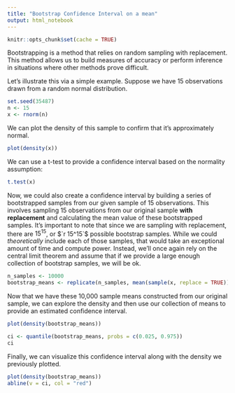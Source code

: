 ```yaml
---
title: "Bootstrap Confidence Interval on a mean"
output: html_notebook
---
```


```r
knitr::opts_chunk$set(cache = TRUE)
```

Bootstrapping is a method that relies on random sampling with replacement. This
method allows us to build measures of accuracy or perform inference in situations
where other methods prove difficult.

Let's illustrate this via a simple example. Suppose we have 15 observations drawn
from a random normal distribution.

```r
set.seed(35487)
n <- 15
x <- rnorm(n)
```

We can plot the density of this sample to confirm that it's approximately normal.

```r
plot(density(x))
```

We can use a t-test to provide a confidence interval based on the normality assumption:

```r
t.test(x)
```

Now, we could also create a confidence interval by building a series of bootstrapped
samples from our given sample of 15 observations. This involves sampling 15
observations from our original sample **with replacement** and calculating the mean
value of these bootstrapped samples. It's important to note that since we are
sampling with replacement, there are $15^{15}$, or $`r 15^15`$ possible bootstrap
samples. While we could *theoretically* include each of those samples, that would
take an exceptional amount of time and compute power. Instead, we'll once again
rely on the central limit theorem and assume that if we provide a large enough 
collection of bootstrap samples, we will be ok.

```r
n_samples <- 10000
bootstrap_means <- replicate(n_samples, mean(sample(x, replace = TRUE)))
```

Now that we have these 10,000 sample means constructed from our original sample,
we can explore the density and then use our collection of means to provide an
estimated confidence interval.

```r
plot(density(bootstrap_means))
```

```r
ci <- quantile(bootstrap_means, probs = c(0.025, 0.975))
ci
```

Finally, we can visualize this confidence interval along with the density we 
previously plotted.

```r
plot(density(bootstrap_means))
abline(v = ci, col = "red")
```

